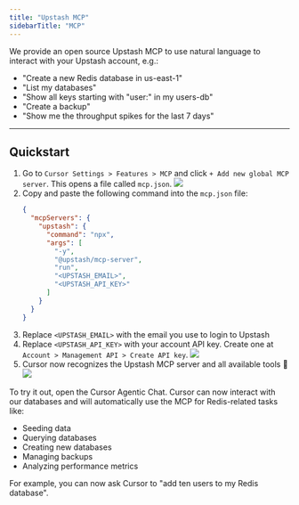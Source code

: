 ```yaml
---
title: "Upstash MCP"
sidebarTitle: "MCP"
---
```


We provide an open source Upstash MCP to use natural language to interact with your Upstash account, e.g.:

- "Create a new Redis database in us-east-1"
- "List my databases"
- "Show all keys starting with "user:" in my users-db"
- "Create a backup"
- "Show me the throughput spikes for the last 7 days"

---

## Quickstart

1. Go to `Cursor Settings > Features > MCP` and click `+ Add new global MCP server`. This opens a file called `mcp.json`.
   <img src="/img/mcp/cursor-mcp-settings.png" />
2. Copy and paste the following command into the `mcp.json` file:
   ```json
   {
     "mcpServers": {
       "upstash": {
         "command": "npx",
         "args": [
           "-y",
           "@upstash/mcp-server",
           "run",
           "<UPSTASH_EMAIL>",
           "<UPSTASH_API_KEY>"
         ]
       }
     }
   }
   ```
3. Replace `<UPSTASH_EMAIL>` with the email you use to login to Upstash
4. Replace `<UPSTASH_API_KEY>` with your account API key. Create one at `Account > Management API > Create API key`.
   <img src="/img/mcp/create-upstash-api-key.png" />
5. Cursor now recognizes the Upstash MCP server and all available tools 🎉
   <img src="/img/mcp/cursor-new-mcp.png" />

To try it out, open the Cursor Agentic Chat. Cursor can now interact with our databases and will automatically use the MCP for Redis-related tasks like:

- Seeding data
- Querying databases
- Creating new databases
- Managing backups
- Analyzing performance metrics

For example, you can now ask Cursor to "add ten users to my Redis database".
